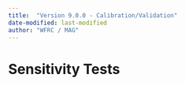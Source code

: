 ```yaml
---
title:  "Version 9.0.0 - Calibration/Validation"
date-modified: last-modified
author: "WFRC / MAG"
---
```


# Sensitivity Tests